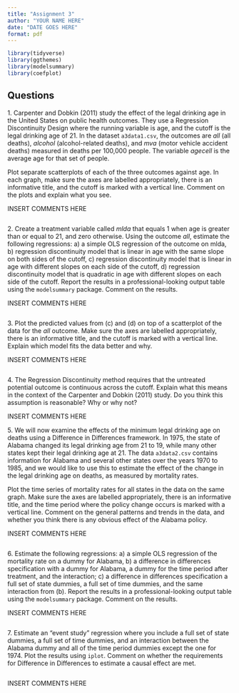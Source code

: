 ```yaml
---
title: "Assignment 3"
author: "YOUR NAME HERE"
date: "DATE GOES HERE"
format: pdf
---
```


```r
library(tidyverse)
library(ggthemes)
library(modelsummary)
library(coefplot)
```

## Questions

1\.  Carpenter and Dobkin (2011) study the effect of the legal drinking age in the United States on public health outcomes.  They use a Regression Discontinuity Design where the running variable is age, and the cutoff is the legal drinking age of 21.  In the dataset `a3data1.csv`, the outcomes are *all* (all deaths), *alcohol* (alcohol-related deaths), and *mva* (motor vehicle accident deaths) measured in deaths per 100,000 people.  The variable *agecell* is the average age for that set of people.

Plot separate scatterplots of each of the three outcomes against age.  In each graph, make sure the axes are labelled appropriately, there is an informative title, and the cutoff is marked with a vertical line.  Comment on the plots and explain what you see.

INSERT COMMENTS HERE

```r

```

2\.  Create a treatment variable called *mlda* that equals 1 when age is greater than or equal to 21, and zero otherwise.  Using the outcome *all*, estimate the following regressions: a) a simple OLS regression of the outcome on mlda, b) regression discontinuity model that is linear in age with the same slope on both sides of the cutoff, c) regression discontinuity model that is linear in age with different slopes on each side of the cutoff, d) regression discontinuity model that is quadratic in age with different slopes on each side of the cutoff.  Report the results in a professional-looking output table using the `modelsummary` package.  Comment on the results.

INSERT COMMENTS HERE

```r

```


3\.  Plot the predicted values from (c) and (d) on top of a scatterplot of the data for the *all* outcome.  Make sure the axes are labelled appropriately, there is an informative title, and the cutoff is marked with a vertical line.  Explain which model fits the data better and why.

INSERT COMMENTS HERE

```r

```


4\.  The Regression Discontinuity method requires that the untreated potential outcome is continuous across the cutoff.  Explain what this means in the context of the Carpenter and Dobkin (2011) study.  Do you think this assumption is reasonable?  Why or why not?

INSERT COMMENTS HERE

5\.  We will now examine the effects of the minimum legal drinking age on deaths using a Difference in Differences framework.  In 1975, the state of Alabama changed its legal drinking age from 21 to 19, while many other states kept their legal drinking age at 21.  The data `a3data2.csv` contains information for Alabama and several other states over the years 1970 to 1985, and we would like to use this to estimate the effect of the change in the legal drinking age on deaths, as measured by mortality rates.  

Plot the time series of mortality rates for all states in the data on the same graph.  Make sure the axes are labelled appropriately, there is an informative title, and the time period where the policy change occurs is marked with a vertical line.  Comment on the general patterns and trends in the data, and whether you think there is any obvious effect of the Alabama policy.

INSERT COMMENTS HERE

```r

```

6\. Estimate the following regressions: a) a simple OLS regression of the mortality rate on a dummy for Alabama, b) a difference in differences specification with a dummy for Alabama, a dummy for the time period after treatment, and the interaction; c) a difference in differences specification a full set of state dummies, a full set of time dummies, and the same interaction from (b).  Report the results in a professional-looking output table using the `modelsummary` package.  Comment on the results.

INSERT COMMENTS HERE

```r

```

7\. Estimate an "event study" regression where you include a full set of state dummies, a full set of time dummies, and an interaction between the Alabama dummy and all of the time period dummies except the one for 1974.  Plot the results using `iplot`.  Comment on whether the requirements for Difference in Differences to estimate a causal effect are met.

```r

```

INSERT COMMENTS HERE